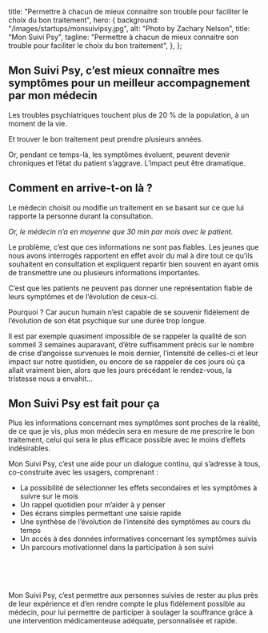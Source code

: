 
  title:
    "Permettre à chacun de mieux connaitre son trouble pour faciliter le choix du bon traitement",
  hero: {
    background: "/images/startups/monsuivipsy.jpg",
    alt: "Photo by Zachary Nelson",
    title: "Mon Suivi Psy",
    tagline:
      "Permettre à chacun de mieux connaitre son trouble pour faciliter le choix du bon traitement",
  },
};

<LayoutArticle meta={meta} startup="monsuivipsy">


## Mon Suivi Psy, c’est mieux connaître mes symptômes pour un meilleur accompagnement par mon médecin

Les troubles psychiatriques touchent plus de 20 % de la population, à un moment de la vie.

Et trouver le bon traitement peut prendre plusieurs années.

Or, pendant ce temps-là, les symptômes évoluent, peuvent devenir chroniques et l’état
du patient s’aggrave. L’impact peut être dramatique.

## Comment en arrive-t-on là ?

Le médecin choisit ou modifie un traitement en se basant sur ce que lui rapporte la personne durant la consultation.

_Or, le médecin n’a en moyenne que 30 min par mois avec le patient._

Le problème, c’est que ces informations ne sont pas fiables. Les jeunes que nous avons interrogés rapportent en effet avoir du mal à dire tout ce qu’ils souhaitent en consultation et expliquent repartir bien souvent en ayant omis de transmettre une ou plusieurs informations importantes.

C’est que les patients ne peuvent pas donner une représentation fiable de leurs symptômes et de l’évolution de ceux-ci.

Pourquoi ? Car aucun humain n’est capable de se souvenir fidèlement de l’évolution de son état psychique sur une durée trop longue.

Il est par exemple quasiment impossible de se rappeler la qualité de son sommeil 3 semaines auparavant, d’être suffisamment précis sur le nombre de crise d’angoisse survenues le mois dernier, l’intensité de celles-ci et leur impact sur notre quotidien, ou encore de se rappeler de ces jours où ça allait vraiment bien, alors que les jours précédant le rendez-vous, la tristesse nous a envahit…

## Mon Suivi Psy est fait pour ça

Plus les informations concernant mes symptômes sont proches de la réalité, de ce que je vis, plus mon médecin sera en mesure de me prescrire le bon traitement, celui qui sera le plus efficace possible avec le moins d’effets indésirables.

Mon Suivi Psy, c’est une aide pour un dialogue continu, qui s’adresse à tous, co-construite avec les usagers, comprenant :

- La possibilité de sélectionner les effets secondaires et les symptômes à suivre sur le mois
- Un rappel quotidien pour m’aider à y penser
- Des écrans simples permettant une saisie rapide
- Une synthèse de l’évolution de l’intensité des symptômes au cours du temps
- Un accès à des données informatives concernant les symptômes suivis
- Un parcours motivationnel dans la participation à son suivi

<br />
<br />
<br />

Mon Suivi Psy, c’est permettre aux personnes suivies de rester au plus près de leur expérience et d’en rendre compte le plus fidèlement possible au médecin, pour lui permettre de participer à soulager la souffrance grâce à une intervention médicamenteuse adéquate, personnalisée et rapide.

</LayoutArticle>

